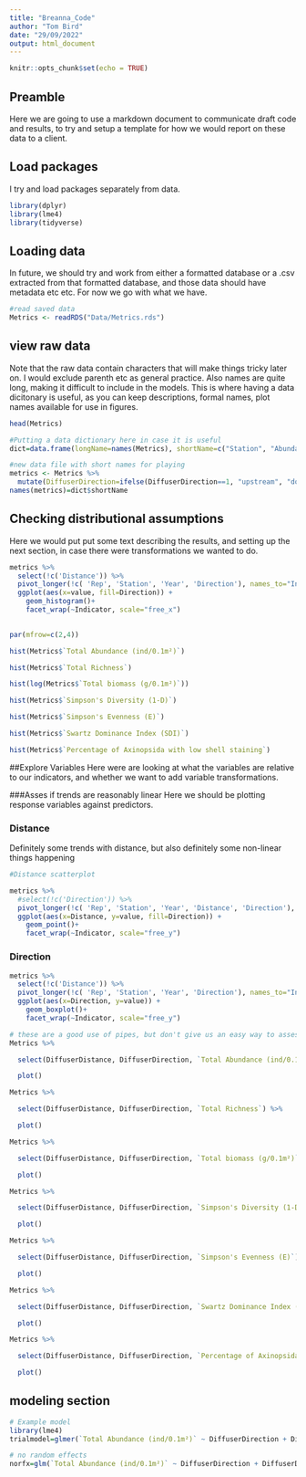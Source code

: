 ```yaml
---
title: "Breanna_Code"
author: "Tom Bird"
date: "29/09/2022"
output: html_document
---
```


```r
knitr::opts_chunk$set(echo = TRUE)
```

## Preamble

Here we are going to use a markdown document to communicate draft code and results, to try and setup a template for how we would report on these data to a client. 


## Load packages
I try and load packages separately from data.

```r
library(dplyr)
library(lme4)
library(tidyverse)

```

## Loading data

In future, we should try and work from either a formatted database or a .csv extracted from that formatted database, and those data should have metadata etc etc.  For now we go with what we have.

```r
#read saved data
Metrics <- readRDS("Data/Metrics.rds")
```

## view raw data
Note that the raw data contain characters that will make things tricky later on.  I would exclude parenth etc as general practice. Also names are quite long, making it difficult to include in the models.  This is where having a data dicitonary is useful, as you can keep descriptions, formal names, plot names available for use in figures.

```r
head(Metrics)
```


```r
#Putting a data dictionary here in case it is useful
dict=data.frame(longName=names(Metrics), shortName=c("Station", "Abundance", "Richness", "Biomass", "Diversity", "Evenness", "SDI", "Ax_Staining", "Year", "Rep", "Distance", "Direction"))

#new data file with short names for playing
metrics <- Metrics %>%
  mutate(DiffuserDirection=ifelse(DiffuserDirection==1, "upstream", "downstream"))
names(metrics)=dict$shortName
```


## Checking distributional assumptions
Here we would put put some text describing the results, and setting up the next section, in case there were transformations we wanted to do.

```r
metrics %>% 
  select(!c('Distance')) %>%
  pivot_longer(!c( 'Rep', 'Station', 'Year', 'Direction'), names_to="Indicator", values_to="value") %>%
  ggplot(aes(x=value, fill=Direction)) +
    geom_histogram()+
    facet_wrap(~Indicator, scale="free_x")
    
```


```r

par(mfrow=c(2,4))

hist(Metrics$`Total Abundance (ind/0.1m²)`)

hist(Metrics$`Total Richness`)

hist(log(Metrics$`Total biomass (g/0.1m²)`))

hist(Metrics$`Simpson's Diversity (1-D)`)

hist(Metrics$`Simpson's Evenness (E)`)

hist(Metrics$`Swartz Dominance Index (SDI)`)

hist(Metrics$`Percentage of Axinopsida with low shell staining`)
```
 



##Explore Variables
Here were are looking at what the variables are relative to our indicators, and whether we want to add variable transformations.

###Asses if trends are reasonably linear
Here we should be plotting response variables against predictors.  

### Distance
Definitely some trends with distance,  but also definitely some non-linear things happening

```r
#Distance scatterplot

metrics %>% 
  #select(!c('Direction')) %>%
  pivot_longer(!c( 'Rep', 'Station', 'Year', 'Distance', 'Direction'), names_to="Indicator",  values_to="value") %>%
  ggplot(aes(x=Distance, y=value, fill=Direction)) +
    geom_point()+
    facet_wrap(~Indicator, scale="free_y")

```

### Direction

```r

metrics %>% 
  select(!c('Distance')) %>%
  pivot_longer(!c( 'Rep', 'Station', 'Year', 'Direction'), names_to="Indicator", values_to="value") %>%
  ggplot(aes(x=Direction, y=value)) +
    geom_boxplot()+
    facet_wrap(~Indicator, scale="free_y")

```

```r
# these are a good use of pipes, but don't give us an easy way to assess for linearity in the key variables. 
Metrics %>%

  select(DiffuserDistance, DiffuserDirection, `Total Abundance (ind/0.1m²)`) %>%

  plot()

Metrics %>%

  select(DiffuserDistance, DiffuserDirection, `Total Richness`) %>%

  plot()

Metrics %>%

  select(DiffuserDistance, DiffuserDirection, `Total biomass (g/0.1m²)`) %>%

  plot()

Metrics %>%

  select(DiffuserDistance, DiffuserDirection, `Simpson's Diversity (1-D)`) %>%

  plot()

Metrics %>%

  select(DiffuserDistance, DiffuserDirection, `Simpson's Evenness (E)`) %>%

  plot()

Metrics %>%

  select(DiffuserDistance, DiffuserDirection, `Swartz Dominance Index (SDI)`) %>%

  plot()

Metrics %>% 

  select(DiffuserDistance, DiffuserDirection, `Percentage of Axinopsida with low shell staining`) %>%

  plot()
```
 

## modeling section
```r
# Example model
library(lme4)
trialmodel=glmer(`Total Abundance (ind/0.1m²)` ~ DiffuserDirection + DiffuserDistance + DiffuserDirection:DiffuserDistance + (1|Station), data = Metrics, family = poisson)

# no random effects
norfx=glm(`Total Abundance (ind/0.1m²)` ~ DiffuserDirection + DiffuserDistance + DiffuserDirection:DiffuserDistance,  data = Metrics, family = poisson)
```


